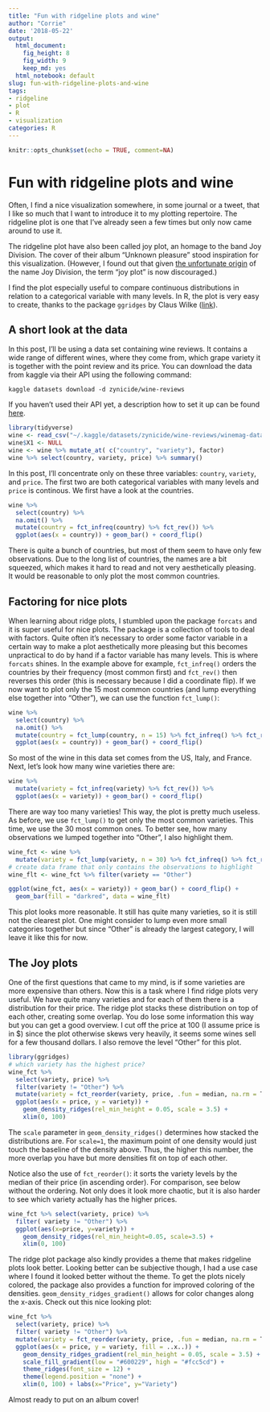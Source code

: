 ```yaml
---
title: "Fun with ridgeline plots and wine"
author: "Corrie"
date: '2018-05-22'
output:
  html_document: 
    fig_height: 8
    fig_width: 9
    keep_md: yes
  html_notebook: default
slug: fun-with-ridgeline-plots-and-wine
tags:
- ridgeline
- plot
- R
- visualization
categories: R
---
```


```r
knitr::opts_chunk$set(echo = TRUE, comment=NA)
```

# Fun with ridgeline plots and wine
Often, I find a nice visualization somewhere, in some journal or a tweet, that I like so much that I want to introduce it to my plotting repertoire. The ridgeline plot is one that I've already seen a few times but only now came around to use it. 

The ridgeline plot have also been called joy plot, an homage to the band Joy Division. The cover of their album "Unknown pleasure" stood inspiration for this visualization. (However, I found out that given [the unfortunate origin](https://en.wikipedia.org/wiki/House_of_Dolls) of the name Joy Division, the term "joy plot" is now discouraged.)

I find the plot especially useful to compare continuous distributions in relation to a categorical variable with many levels. 
In R, the plot is very easy to create, thanks to the package `ggridges` by Claus Wilke ([link](https://github.com/clauswilke/ggridges)).

## A short look at the data
In this post, I'll be using a data set containing wine reviews. It contains a wide range of different wines, where they come from, which grape variety it is together with the point review and its price. You can download the data from kaggle via their API using the following command:
```
kaggle datasets download -d zynicide/wine-reviews
```
If you haven't used their API yet, a description how to set it up can be found [here](https://github.com/Kaggle/kaggle-api).

```r
library(tidyverse)
wine <- read_csv("~/.kaggle/datasets/zynicide/wine-reviews/winemag-data_first150k.csv")
wine$X1 <- NULL
wine <- wine %>% mutate_at( c("country", "variety"), factor)
wine %>% select(country, variety, price) %>% summary()
```
In this post, I'll concentrate only on these three variables: `country`, `variety`, and `price`. The first two are both categorical variables with many levels and `price` is continous.
We first have a look at the countries.
```r
wine %>%
  select(country) %>%
  na.omit() %>%
  mutate(country = fct_infreq(country) %>% fct_rev()) %>%
  ggplot(aes(x = country)) + geom_bar() + coord_flip()
```

There is quite a bunch of countries, but most of them seem to have only few observations. Due to the long list of countries, the names are a bit squeezed, which makes it hard to read and not very aesthetically pleasing. It would be reasonable to only plot the most common countries.

## Factoring for nice plots
When learning about ridge plots, I stumbled upon the package `forcats` and it is super useful for nice plots. The package is a collection of tools to deal with factors. Quite often it's necessary to order some factor variable in a certain way to make a plot aesthetically more pleasing but this becomes unpractical to do by hand if a factor variable has many levels. This is where `forcats` shines. In the example above for example, `fct_infreq()` orders the countries by their frequency (most common first) and `fct_rev()` then reverses this order (this is necessary because I did a coordinate flip). If we now want to plot only the 15 most common countries (and lump everything else together into "Other"), we can use the function `fct_lump()`:

```r
wine %>%
  select(country) %>%
  na.omit() %>%
  mutate(country = fct_lump(country, n = 15) %>% fct_infreq() %>% fct_rev()) %>%
  ggplot(aes(x = country)) + geom_bar() + coord_flip()
```

So most of the wine in this data set comes from the US, Italy, and France. 
Next, let's look how many wine varieties there are:

```r
wine %>%
  mutate(variety = fct_infreq(variety) %>% fct_rev()) %>%
  ggplot(aes(x = variety)) + geom_bar() + coord_flip()
```

There are way too many varieties! This way, the plot is pretty much useless. As before, we use `fct_lump()` to get only the most common varieties. This time, we use the 30 most common ones. To better see, how many observations we lumped together into "Other", I also highlight them.
```r
wine_fct <- wine %>%
  mutate(variety = fct_lump(variety, n = 30) %>% fct_infreq() %>% fct_rev())
# create data frame that only contains the observations to highlight
wine_flt <- wine_fct %>% filter(variety == "Other")

ggplot(wine_fct, aes(x = variety)) + geom_bar() + coord_flip() +
  geom_bar(fill = "darkred", data = wine_flt)
```

This plot looks more reasonable. It still has quite many varieties, so it is still not the clearest plot. One might consider to lump even more small categories together but since "Other" is already the largest category, I will leave it like this for now.

## The Joy plots
One of the first questions that came to my mind, is if some varieties are more expensive than others. Now this is a task where I find ridge plots very useful. We have quite many varieties and for each of them there is a distribution for their price. The ridge plot stacks these distribution on top of each other, creating some overlap. You do lose some information this way but you can get a good overview.
I cut off the price at 100 (I assume price is in \$) since the plot otherwise skews very heavily, it seems some wines sell for a few thousand dollars. I also remove the level "Other" for this plot.
```r
library(ggridges)
# which variety has the highest price?
wine_fct %>%
  select(variety, price) %>%
  filter(variety != "Other") %>%
  mutate(variety = fct_reorder(variety, price, .fun = median, na.rm = T)) %>%
  ggplot(aes(x = price, y = variety)) +
    geom_density_ridges(rel_min_height = 0.05, scale = 3.5) +
    xlim(0, 100)
```

The `scale` parameter in `geom_density_ridges()` determines how stacked the distributions are. For `scale=1`, the maximum point of one density would just touch the baseline of the density above. Thus, the higher this number, the more overlap you have but more densities fit on top of each other.

Notice also the use of `fct_reorder()`: it sorts the variety levels by the median of their price (in ascending order). For comparison, see below without the ordering. Not only does it look more chaotic, but it is also harder to see which variety actually has the higher prices.

```r
wine_fct %>% select(variety, price) %>%
  filter( variety != "Other") %>%
  ggplot(aes(x=price, y=variety)) + 
    geom_density_ridges(rel_min_height=0.05, scale=3.5) +
    xlim(0, 100)
```

The ridge plot package also kindly provides a theme that makes ridgeline plots look better. Looking better can be subjective though, I had a use case where I found it looked better without the theme.
To get the plots nicely colored, the package also provides a function for improved coloring of the densities. `geom_density_ridges_gradient()` allows for color changes along the x-axis. Check out this nice looking plot:
```r
wine_fct %>%
  select(variety, price) %>%
  filter( variety != "Other") %>%
  mutate(variety = fct_reorder(variety, price, .fun = median, na.rm = T)) %>%
  ggplot(aes(x = price, y = variety, fill = ..x..)) + 
    geom_density_ridges_gradient(rel_min_height = 0.05, scale = 3.5) +
    scale_fill_gradient(low = "#600229", high = "#fcc5cd") +
    theme_ridges(font_size = 12) + 
    theme(legend.position = "none") +
    xlim(0, 100) + labs(x="Price", y="Variety")
```

Almost ready to put on an album cover!
